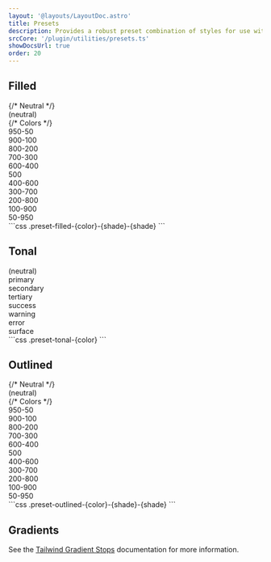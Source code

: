 ```yaml
---
layout: '@layouts/LayoutDoc.astro'
title: Presets
description: Provides a robust preset combination of styles for use with buttons, card, badges, and more.
srcCore: '/plugin/utilities/presets.ts'
showDocsUrl: true
order: 20
---
```



## Filled

<Preview client:load>
	<Fragment slot="preview">
		<div class="grid w-full grid-cols-2 lg:grid-cols-4">
			{/* Neutral */}
			<div class="preset-filled flex items-center justify-center p-4">(neutral)</div>
			{/* Colors */}
			<div class="preset-filled-primary-950-50 flex items-center justify-center p-4">950-50</div>
			<div class="preset-filled-primary-900-100 flex items-center justify-center p-4">900-100</div>
			<div class="preset-filled-primary-800-200 flex items-center justify-center p-4">800-200</div>
			<div class="preset-filled-primary-700-300 flex items-center justify-center p-4">700-300</div>
			<div class="preset-filled-primary-600-400 flex items-center justify-center p-4">600-400</div>
			<div class="preset-filled-primary-500 flex items-center justify-center p-4">500</div>
			<div class="preset-filled-primary-400-600 flex items-center justify-center p-4">400-600</div>
			<div class="preset-filled-primary-300-700 flex items-center justify-center p-4">300-700</div>
			<div class="preset-filled-primary-200-800 flex items-center justify-center p-4">200-800</div>
			<div class="preset-filled-primary-100-900 flex items-center justify-center p-4">100-900</div>
			<div class="preset-filled-primary-50-950 flex items-center justify-center p-4">50-950</div>
		</div>
	</Fragment>
	<Fragment slot="code">
		```css 
		.preset-filled-{color}-{shade}-{shade}
		```
	</Fragment>
</Preview>

## Tonal

<Preview client:load>
	<Fragment slot="preview">
		<div class="grid w-full grid-cols-2 lg:grid-cols-4">
			<div class="preset-tonal flex items-center justify-center p-4">(neutral)</div>
			<div class="preset-tonal-primary flex items-center justify-center p-4">primary</div>
			<div class="preset-tonal-secondary flex items-center justify-center p-4">secondary</div>
			<div class="preset-tonal-tertiary flex items-center justify-center p-4">tertiary</div>
			<div class="preset-tonal-success flex items-center justify-center p-4">success</div>
			<div class="preset-tonal-warning flex items-center justify-center p-4">warning</div>
			<div class="preset-tonal-error flex items-center justify-center p-4">error</div>
			<div class="preset-tonal-surface flex items-center justify-center p-4">surface</div>
		</div>
	</Fragment>
	<Fragment slot="code">
		```css 
		.preset-tonal-{color}
		```
	</Fragment>
</Preview>

## Outlined

<Preview client:load>
	<Fragment slot="preview">
		<div class="grid w-full grid-cols-2 gap-2 lg:grid-cols-4">
			{/* Neutral */}
			<div class="preset-outlined flex items-center justify-center p-4">(neutral)</div>
			{/* Colors */}
			<div class="preset-outlined-primary-950-50 flex items-center justify-center p-4">950-50</div>
			<div class="preset-outlined-primary-900-100 flex items-center justify-center p-4">900-100</div>
			<div class="preset-outlined-primary-800-200 flex items-center justify-center p-4">800-200</div>
			<div class="preset-outlined-primary-700-300 flex items-center justify-center p-4">700-300</div>
			<div class="preset-outlined-primary-600-400 flex items-center justify-center p-4">600-400</div>
			<div class="preset-outlined-primary-500 flex items-center justify-center p-4">500</div>
			<div class="preset-outlined-primary-400-600 flex items-center justify-center p-4">400-600</div>
			<div class="preset-outlined-primary-300-700 flex items-center justify-center p-4">300-700</div>
			<div class="preset-outlined-primary-200-800 flex items-center justify-center p-4">200-800</div>
			<div class="preset-outlined-primary-100-900 flex items-center justify-center p-4">100-900</div>
			<div class="preset-outlined-primary-50-950 flex items-center justify-center p-4">50-950</div>
		</div>
	</Fragment>
	<Fragment slot="code">
		```css 
		.preset-outlined-{color}-{shade}-{shade}
		```
	</Fragment>
</Preview>

## Gradients

See the [Tailwind Gradient Stops](https://tailwind.com/docs/gradient-color-stops) documentation for more information.
